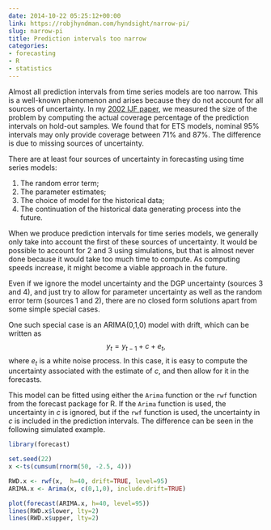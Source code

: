 ```yaml
---
date: 2014-10-22 05:25:12+00:00
link: https://robjhyndman.com/hyndsight/narrow-pi/
slug: narrow-pi
title: Prediction intervals too narrow
categories:
- forecasting
- R
- statistics
---
```


Almost all prediction intervals from time series models are too narrow. This is a well-known phenomenon and arises because they do not account for all sources of uncertainty. In my [2002 IJF paper](/publications/hksg/), we measured the size of the problem by computing the actual coverage percentage of the prediction intervals on hold-out samples. We found that for ETS models, nominal 95% intervals may only provide coverage between 71% and 87%. The difference is due to missing sources of uncertainty.

There are at least four sources of uncertainty in forecasting using time series models:

  1. The random error term;
  2. The parameter estimates;
  3. The choice of model for the historical data;
  4. The continuation of the historical data generating process into the future.

<!-- more -->

When we produce prediction intervals for time series models, we generally only take into account the first of these sources of uncertainty. It would be possible to account for 2 and 3 using simulations, but that is almost never done because it would take too much time to compute. As computing speeds increase, it might become a viable approach in the future.

Even if we ignore the model uncertainty and the DGP uncertainty (sources 3 and 4), and just try to allow for parameter uncertainty as well as the random error term (sources 1 and 2), there are no closed form solutions apart from some simple special cases.

One such special case is an ARIMA(0,1,0) model with drift, which can be written as
$$
y_t = y_{t-1} + c + e_t,
$$
where $e_t$ is a white noise process. In this case, it is easy to compute the uncertainty associated with the estimate of $c$, and then allow for it in the forecasts.

This model can be fitted using either the `Arima` function or the `rwf` function from the forecast package for R. If the `Arima` function is used, the uncertainty in $c$ is ignored, but if the `rwf` function is used, the uncertainty in $c$ is included in the prediction intervals. The difference can be seen in the following simulated example.


```r
library(forecast)

set.seed(22)
x <-ts(cumsum(rnorm(50, -2.5, 4)))

RWD.x <- rwf(x,  h=40, drift=TRUE, level=95)
ARIMA.x <- Arima(x, c(0,1,0), include.drift=TRUE)

plot(forecast(ARIMA.x, h=40, level=95))
lines(RWD.x$lower, lty=2)
lines(RWD.x$upper, lty=2)
```
